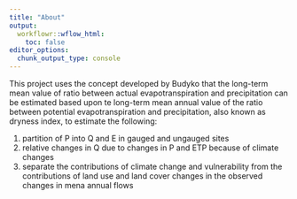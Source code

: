 ```yaml
---
title: "About"
output:
  workflowr::wflow_html:
    toc: false
editor_options:
  chunk_output_type: console
---
```


This project uses the concept developed by Budyko that the long-term mean value of ratio between actual evapotranspiration and precipitation can be estimated based upon te long-term mean annual value of the ratio between potential evapotranspiration and precipitation, also known as dryness index, to estimate the following:

1. partition of P into Q and E in gauged and ungauged sites
2. relative changes in Q due to changes in P and ETP because of climate changes
3. separate the contributions of climate change and vulnerability from the contributions of land use and land cover changes in the observed changes in mena annual flows   
